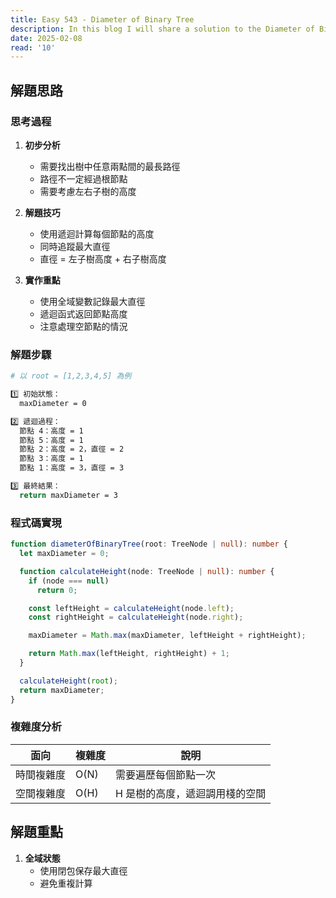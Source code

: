 ```yaml
---
title: Easy 543 - Diameter of Binary Tree
description: In this blog I will share a solution to the Diameter of Binary Tree problem.
date: 2025-02-08
read: '10'
---
```

## 解題思路

### 思考過程

1. **初步分析**
   - 需要找出樹中任意兩點間的最長路徑
   - 路徑不一定經過根節點
   - 需要考慮左右子樹的高度

2. **解題技巧**
   - 使用遞迴計算每個節點的高度
   - 同時追蹤最大直徑
   - 直徑 = 左子樹高度 + 右子樹高度

3. **實作重點**
   - 使用全域變數記錄最大直徑
   - 遞迴函式返回節點高度
   - 注意處理空節點的情況

### 解題步驟

```bash
# 以 root = [1,2,3,4,5] 為例

1️⃣ 初始狀態：
  maxDiameter = 0

2️⃣ 遞迴過程：
  節點 4：高度 = 1
  節點 5：高度 = 1
  節點 2：高度 = 2，直徑 = 2
  節點 3：高度 = 1
  節點 1：高度 = 3，直徑 = 3

3️⃣ 最終結果：
  return maxDiameter = 3
```

### 程式碼實現

```typescript
function diameterOfBinaryTree(root: TreeNode | null): number {
  let maxDiameter = 0;

  function calculateHeight(node: TreeNode | null): number {
    if (node === null)
      return 0;

    const leftHeight = calculateHeight(node.left);
    const rightHeight = calculateHeight(node.right);

    maxDiameter = Math.max(maxDiameter, leftHeight + rightHeight);

    return Math.max(leftHeight, rightHeight) + 1;
  }

  calculateHeight(root);
  return maxDiameter;
}
```

### 複雜度分析

| 面向 | 複雜度 | 說明 |
| --- | --- | --- |
| 時間複雜度 | O(N) | 需要遍歷每個節點一次 |
| 空間複雜度 | O(H) | H 是樹的高度，遞迴調用棧的空間 |

## 解題重點

1. **全域狀態**
   - 使用閉包保存最大直徑
   - 避免重複計算
